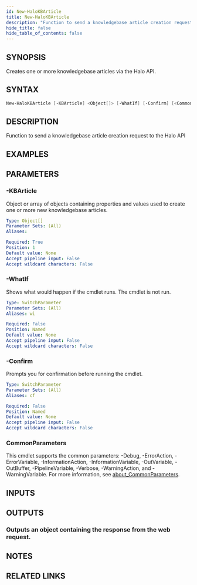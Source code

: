```yaml
---
id: New-HaloKBArticle
title: New-HaloKBArticle
description: "Function to send a knowledgebase article creation request to the Halo API"
hide_title: false
hide_table_of_contents: false
---
```


## SYNOPSIS

Creates one or more knowledgebase articles via the Halo API.

## SYNTAX

```powershell
New-HaloKBArticle [-KBArticle] <Object[]> [-WhatIf] [-Confirm] [<CommonParameters>]
```

## DESCRIPTION

Function to send a knowledgebase article creation request to the Halo API

## EXAMPLES

## PARAMETERS

### -KBArticle

Object or array of objects containing properties and values used to create one or more new knowledgebase articles.

```yaml
Type: Object[]
Parameter Sets: (All)
Aliases:

Required: True
Position: 1
Default value: None
Accept pipeline input: False
Accept wildcard characters: False
```

### -WhatIf

Shows what would happen if the cmdlet runs.
The cmdlet is not run.

```yaml
Type: SwitchParameter
Parameter Sets: (All)
Aliases: wi

Required: False
Position: Named
Default value: None
Accept pipeline input: False
Accept wildcard characters: False
```

### -Confirm

Prompts you for confirmation before running the cmdlet.

```yaml
Type: SwitchParameter
Parameter Sets: (All)
Aliases: cf

Required: False
Position: Named
Default value: None
Accept pipeline input: False
Accept wildcard characters: False
```

### CommonParameters

This cmdlet supports the common parameters: -Debug, -ErrorAction, -ErrorVariable, -InformationAction, -InformationVariable, -OutVariable, -OutBuffer, -PipelineVariable, -Verbose, -WarningAction, and -WarningVariable. For more information, see [about_CommonParameters](http://go.microsoft.com/fwlink/?LinkID=113216).

## INPUTS

## OUTPUTS

### Outputs an object containing the response from the web request.

## NOTES

## RELATED LINKS
